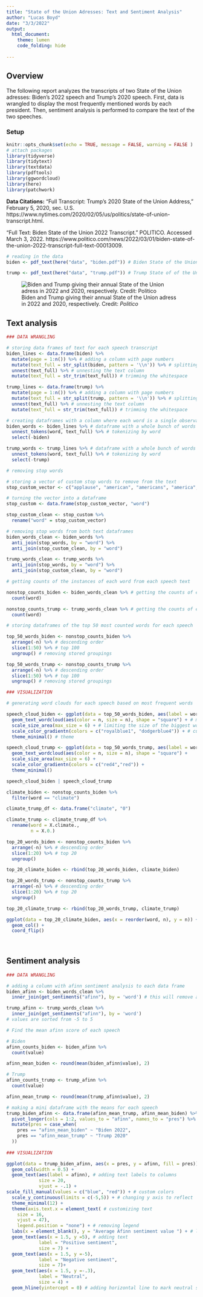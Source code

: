 ```yaml
---
title: "State of the Union Adresses: Text and Sentiment Analysis"
author: "Lucas Boyd"
date: "3/3/2022"
output: 
  html_document:
    theme: lumen
    code_folding: hide
  
---
```

## Overview
The following report analyzes the transcripts of two State of the Union adresses: Biden's 2022 speech and Trump's 2020 speech. First, data is wrangled to display the most frequently mentioned words by each president. Then, sentiment analysis is performed to compare the text of the two speeches. 

### Setup
```r
knitr::opts_chunk$set(echo = TRUE, message = FALSE, warning = FALSE )
# attach packages
library(tidyverse)
library(tidytext)
library(textdata)
library(pdftools)
library(ggwordcloud)
library(here)
library(patchwork)
```
**Data Citations:** 
“Full Transcript: Trump’s 2020 State of the Union Address,” February 5, 2020, sec. U.S. https://www.nytimes.com/2020/02/05/us/politics/state-of-union-transcript.html.

“Full Text: Biden State of the Union 2022 Transcript.” POLITICO. Accessed March 3, 2022. https://www.politico.com/news/2022/03/01/biden-state-of-the-union-2022-transcript-full-text-00013009.
```r
# reading in the data
biden <- pdf_text(here("data", "biden.pdf")) # Biden State of the Union 2022

trump <- pdf_text(here("data", "trump.pdf")) # Trump State of of the Union 2020
```

![Biden and Trump giving their annual State of the Union adress in 2022 and 2020, respectively. Credit: *Politico*](biden_trump.jpg)

## Text analysis
```r
### DATA WRANGLING

# storing data frames of text for each speech transcript
biden_lines <- data.frame(biden) %>% 
  mutate(page = 1:n()) %>% # adding a column with page numbers 
  mutate(text_full = str_split(biden, pattern = '\\n')) %>% # splitting the text by line breaks
  unnest(text_full) %>% # unnesting the text column
  mutate(text_full = str_trim(text_full)) # trimming the whitespace

trump_lines <- data.frame(trump) %>% 
  mutate(page = 1:n()) %>% # adding a column with page numbers
  mutate(text_full = str_split(trump, pattern = '\\n')) %>% # splitting the text by line breaks
  unnest(text_full) %>% # unnesting the text column
  mutate(text_full = str_trim(text_full)) # trimming the whitespace

# creating dataframes with a column where each word is a single observation
biden_words <- biden_lines %>% # dataframe with a whole bunch of words as single observations
  unnest_tokens(word, text_full) %>% # tokenizing by word
  select(-biden) 

trump_words <- trump_lines %>% # dataframe with a whole bunch of words as single observations
  unnest_tokens(word, text_full) %>% # tokenizing by word
  select(-trump)

# removing stop words

# storing a vector of custom stop words to remove from the text
stop_custom_vector <- c("applause", "american", "americans", "america", "america's", "american's", "i've", "i'm", "haven't", "don't", "can't", "won't", "let's", "it's", "people", "tonight", "percent", "u.s", "ago", "nation", "nation's", 1:100)

# turning the vector into a dataframe
stop_custom <- data.frame(stop_custom_vector, "word")

stop_custom_clean <- stop_custom %>% 
  rename("word" = stop_custom_vector)

# removing stop words from both text dataframes
biden_words_clean <- biden_words %>% 
  anti_join(stop_words, by = "word") %>% 
  anti_join(stop_custom_clean, by = "word")

trump_words_clean <- trump_words %>% 
  anti_join(stop_words, by = "word") %>% 
  anti_join(stop_custom_clean, by = "word")

# getting counts of the instances of each word from each speech text

nonstop_counts_biden <- biden_words_clean %>% # getting the counts of each word
  count(word)

nonstop_counts_trump <- trump_words_clean %>% # getting the counts of each word
  count(word)

# storing dataframes of the top 50 most counted words for each speech

top_50_words_biden <- nonstop_counts_biden %>% 
  arrange(-n) %>% # descending order
  slice(1:50) %>% # top 100
  ungroup() # removing stored groupings

top_50_words_trump <- nonstop_counts_trump %>% 
  arrange(-n) %>% # descending order
  slice(1:50) %>% # top 100
  ungroup() # removing stored groupings

### VISUALIZATION 

# generating word clouds for each speech based on most frequent words 

speech_cloud_biden <- ggplot(data = top_50_words_biden, aes(label = word)) + # labeling the words with their values
  geom_text_wordcloud(aes(color = n, size = n), shape = "square") + # mapping aesthetics by number of counts
  scale_size_area(max_size = 6) + # limiting the size of the biggest words
  scale_color_gradientn(colors = c("royalblue1", "dodgerblue4")) + # custom colors
  theme_minimal() # theme

speech_cloud_trump <- ggplot(data = top_50_words_trump, aes(label = word)) +
  geom_text_wordcloud(aes(color = n, size = n), shape = "square") +
  scale_size_area(max_size = 6) +
  scale_color_gradientn(colors = c("red4","red")) +
  theme_minimal()

speech_cloud_biden | speech_cloud_trump

```

```r
climate_biden <- nonstop_counts_biden %>% 
  filter(word == "climate")

climate_trump_df <- data.frame("climate", "0")

climate_trump <- climate_trump_df %>% 
  rename(word = X.climate.,
         n = X.0.)

top_20_words_biden <- nonstop_counts_biden %>% 
  arrange(-n) %>% # descending order
  slice(1:20) %>% # top 20
  ungroup() 

top_20_climate_biden <- rbind(top_20_words_biden, climate_biden) 

top_20_words_trump <- nonstop_counts_trump %>% 
  arrange(-n) %>% # descending order
  slice(1:20) %>% # top 20
  ungroup() 

top_20_climate_trump <- rbind(top_20_words_trump, climate_trump)

ggplot(data = top_20_climate_biden, aes(x = reorder(word, n), y = n)) +
  geom_col() +
  coord_flip()
  
  

```




## Sentiment analysis
```r
### DATA WRANGLING

# adding a column with afinn sentiment analysis to each data frame
biden_afinn <- biden_words_clean %>% 
  inner_join(get_sentiments("afinn"), by = 'word') # this will remove any words that don't have sentiment values

trump_afinn <- trump_words_clean %>% 
  inner_join(get_sentiments("afinn"), by = 'word')
# values are sorted from -5 to 5

# Find the mean afinn score of each speech

# Biden
afinn_counts_biden <- biden_afinn %>% 
  count(value)

afinn_mean_biden <- round(mean(biden_afinn$value), 2)

# Trump
afinn_counts_trump <- trump_afinn %>% 
  count(value)

afinn_mean_trump <- round(mean(trump_afinn$value), 2)

# making a mini dataframe with the means for each speech
trump_biden_afinn <- data.frame(afinn_mean_trump, afinn_mean_biden) %>% 
  pivot_longer(cols = 1:2, values_to = "afinn", names_to = "pres") %>% 
  mutate(pres = case_when(
    pres == "afinn_mean_biden" ~ "Biden 2022",
    pres == "afinn_mean_trump" ~ "Trump 2020"
  ))
  
### VISUALIZATION

ggplot(data = trump_biden_afinn, aes(x = pres, y = afinn, fill = pres)) +
  geom_col(width = 0.5) +
  geom_text(aes(label = afinn), # adding text labels to columns
            size = 20,
            vjust = -.1) +
scale_fill_manual(values = c("blue", "red")) + # custom colors
  scale_y_continuous(limits = c(-5,5)) + # changing y axis to reflect
  theme_minimal(12) +
  theme(axis.text.x = element_text( # customizing text
    size = 16,
    vjust = 47),
    legend.position = "none") + # removing legend
  labs(x = element_blank(), y = "Average Afinn sentiment value ") + # labeling axes
  geom_text(aes(x = 1.5, y =5), # adding text 
            label = "Positive sentiment",
            size = 7) +
  geom_text(aes(x = 1.5, y =-5), 
            label = "Negative sentiment",
            size = 7)+
  geom_text(aes(x = 1.5, y =-.3), 
            label = "Neutral",
            size = 4) +
  geom_hline(yintercept = 0) # adding horizontal line to mark neutral sentiment
```





